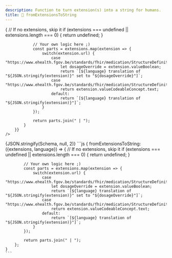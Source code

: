 ```yaml
---
description: Function to turn extension(s) into a string for humans.
title: 🔌 fromExtensionsToString
---
```



<Tabs>
  <TabItem value="text" label="Human readable text" default>
    <SingleDosageToText 
        dosage={Schema} 
        config={{
            fromExtensionsToString: ({extensions, language}) => {
                // If no extensions, skip it
                if (extensions === undefined || extensions.length === 0) {
                    return undefined;
                }

                // Your own logic here ;)
                const parts = extensions.map(extension => {
                    switch(extension.url) {
                        case "https://www.ehealth.fgov.be/standards/fhir/medication/StructureDefinition/DosageOverride":
                            let dosageOverride = extension.valueBoolean;
                            return `[${language} translation of "${JSON.stringify(extension)}" set to "${dosageOverride}"]`;
                        case "https://www.ehealth.fgov.be/standards/fhir/medication/StructureDefinition/DosageOverrideReason":
                            return extension.valueCodeableConcept.text;
                        default:
                            return `[${language} translation of "${JSON.stringify(extension)}"]`;
                    }
                });

                return parts.join(" | ");
            }
        }}
    />

  </TabItem>
  <TabItem value="json" label="Dosage">
    <CodeBlock language="json">{JSON.stringify(Schema, null, 2)}</CodeBlock>
  </TabItem>
  <TabItem value="config" label="Configuration">
    ```js
    {
        fromExtensionsToString: ({extensions, language}) => {
            // If no extensions, skip it
            if (extensions === undefined || extensions.length === 0) {
                return undefined;
            }

            // Your own logic here ;)
            const parts = extensions.map(extension => {
                switch(extension.url) {
                    case "https://www.ehealth.fgov.be/standards/fhir/medication/StructureDefinition/DosageOverride":
                        let dosageOverride = extension.valueBoolean;
                        return `[${language} translation of "${JSON.stringify(extension)}" set to "${dosageOverride}"]`;
                    case "https://www.ehealth.fgov.be/standards/fhir/medication/StructureDefinition/DosageOverrideReason":
                        return extension.valueCodeableConcept.text;
                    default:
                        return `[${language} translation of "${JSON.stringify(extension)}"]`;
                }
            });

            return parts.join(" | ");
        };
    }
    ```

  </TabItem>
</Tabs>
